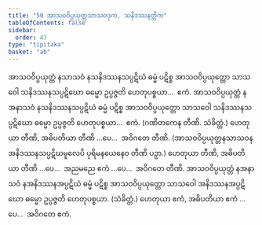 ```yaml
---
title: "50 အာသဝဝိပ္ပယုတ္တသာသဝဒုက, သနိဒဿနတ္တိက"
tableOfContents: false
sidebar:
  order: 47
type: "tipitaka"
basket: "ab"
---
```



<DynamicBreadcrumb />

<Division number="98">

<Paragraph number="262">
အာသဝဝိပ္ပယုတ္တံ နသာသဝံ နသနိဒဿနသပ္ပဋိဃံ ဓမ္မံ ပဋိစ္စ အာသဝဝိပ္ပယုတ္တော သာသဝေါ သနိဒဿနသပ္ပဋိဃော ဓမ္မော ဥပ္ပဇ္ဇတိ ဟေတုပစ္စယာ…  ဧကံ.
</Paragraph>

<Paragraph number="263">
အာသဝဝိပ္ပယုတ္တံ နအနာသဝံ နသနိဒဿနသပ္ပဋိဃံ ဓမ္မံ ပဋိစ္စ အာသဝဝိပ္ပယုတ္တော သာသဝေါ သနိဒဿနသပ္ပဋိဃော ဓမ္မော ဥပ္ပဇ္ဇတိ ဟေတုပစ္စယာ…  ဧကံ. (ဂဏိတကေန တီဏိ. သံခိတ္တံ.) ဟေတုယာ တီဏိ, အဓိပတိယာ တီဏိ …ပေ…  အဝိဂတေ တီဏိ.
</Paragraph>

<Paragraph number="264">
(အာသဝဝိပ္ပယုတ္တနသာသဝနအနိဒဿနသပ္ပဋိဃမူလေပိ ပုရိမနယေနေဝ တီဏိ ပဉှာ.) ဟေတုယာ တီဏိ, အဓိပတိယာ တီဏိ …ပေ…  အညမညေ ဧကံ …ပေ…  အဝိဂတေ တီဏိ.
</Paragraph>

<Paragraph number="265">
အာသဝဝိပ္ပယုတ္တံ နအနာသဝံ နအနိဒဿနအပ္ပဋိဃံ ဓမ္မံ ပဋိစ္စ အာသဝဝိပ္ပယုတ္တော သာသဝေါ အနိဒဿနအပ္ပဋိဃော ဓမ္မော ဥပ္ပဇ္ဇတိ ဟေတုပစ္စယာ. (သံခိတ္တံ.) ဟေတုယာ ဧကံ, အဓိပတိယာ ဧကံ …ပေ…  အဝိဂတေ ဧကံ.
</Paragraph>
</Division>